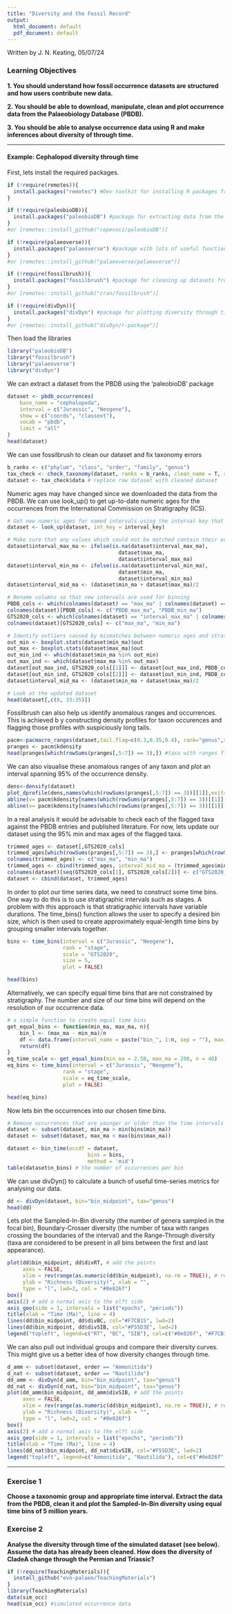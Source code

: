 ---
title: "Diversity and the Fossil Record"
output:
  html_document: default
  pdf_document: default
---
Written by J. N. Keating, 05/07/24

### Learning Objectives

**1. You should understand how fossil occurrence datasets are structured and how users contribute new data.**

**2. You should be able to download, manipulate, clean and plot occurrence data from the Palaeobiology Database (PBDB).**

**3. You should be able to analyse occurrence data using R and make inferences about diversity of through time.**

******

#### Example: Cephalopod diversity through time

First, lets install the required packages. 
```{r, message=FALSE}
if (!require(remotes)){ 
  install.packages("remotes") #Dev toolkit for installing R packages from github
}

if (!require(paleobioDB)){
  install.packages("paleobioDB") #package for extracting data from the PBDB
}
#or [remotes::install_github("ropensci/paleobioDB")] 

if (!require(palaeoverse)){
  install.packages("palaeoverse") #package with lots of useful functions for dealing with fossil time-series data
}
#or [remotes::install_github("palaeoverse/palaeoverse")]

if (!require(fossilbrush)){
  install.packages("fossilbrush") #package for cleaning up datasets from fossil databases e.g. the PBDB
}
#or [remotes::install_github("cran/fossilbrush")]

if (!require(divDyn)){
  install.packages("divDyn") #package for plotting diversity through time curves
}
#or [remotes::install_github("divDyn/r-package")]
```

Then load the libraries
```{r, message=FALSE}
library("paleobioDB")
library("fossilbrush")
library("palaeoverse")
library("divDyn")
```

We can extract a dataset from the PBDB using the 'paleobioDB' package
```{r, message=FALSE}
dataset <- pbdb_occurrences(
    base_name = "cephalopoda",
    interval = c("Jurassic", "Neogene"),
    show = c("coords", "classext"),
    vocab = "pbdb",
    limit = "all"
)
head(dataset)
```

We can use fossilbrush to clean our dataset and fix taxonomy errors
```{r, message=FALSE}
b_ranks <- c("phylum", "class", "order", "family", "genus")
tax_check <- check_taxonomy(dataset, ranks = b_ranks, clean_name = T, resolve_duplicates = T)
dataset <- tax_check$data # replace raw dataset with cleaned dataset
```

Numeric ages may have changed since we downloaded the data from the PBDB. We can use look_up() to get up-to-date numeric ages for the occurrences from the International Commission on Stratigraphy (ICS).
```{r, message=FALSE}
# Get new numeric ages for named intervals using the interval key that is supplied with Palaeoverse
dataset <- look_up(dataset, int_key = interval_key)

# Make sure that any values which could not be matched contain their original values
dataset$interval_max_ma <- ifelse(is.na(dataset$interval_max_ma),
                                    dataset$max_ma,
                                    dataset$interval_max_ma)
dataset$interval_min_ma <- ifelse(is.na(dataset$interval_min_ma),
                                    dataset$min_ma,
                                    dataset$interval_min_ma)
dataset$interval_mid_ma <- (dataset$min_ma + dataset$max_ma)/2

# Rename columns so that new intervals are used for binning
PBDB_cols <- which(colnames(dataset) == "max_ma" | colnames(dataset) == "min_ma")
colnames(dataset)[PBDB_cols] <- c("PBDB_max_ma", "PBDB_min_ma")
GTS2020_cols <- which(colnames(dataset) == "interval_max_ma" | colnames(dataset) == "interval_min_ma")
colnames(dataset)[GTS2020_cols] <- c("max_ma", "min_ma")

# Identify outliers caused by mismatches between numeric ages and stratigraphic ages. Replace these with original ages from the PBDB.
out_min <- boxplot.stats(dataset$min_ma)$out
out_max <- boxplot.stats(dataset$max_ma)$out
out_min_ind <- which(dataset$min_ma %in% out_min)
out_max_ind <- which(dataset$max_ma %in% out_max)
dataset[out_max_ind, GTS2020_cols[[1]]] <- dataset[out_max_ind, PBDB_cols[[1]]]
dataset[out_min_ind, GTS2020_cols[[2]]] <- dataset[out_min_ind, PBDB_cols[[2]]]
dataset$interval_mid_ma <- (dataset$min_ma + dataset$max_ma)/2

# Look at the updated dataset
head(dataset[,c(8, 33:35)])
```

Fossilbrush can also help us identify anomalous ranges and occurrences. This is achieved b y constructing density profiles for taxon occurences and flagging those profiles with suspiciously long tails. 
```{r, message=FALSE}
pacm<-pacmacro_ranges(dataset,tail.flag=c(0.3,0.35,0.4), rank="genus",srt="max_ma",end="min_ma")
pranges <- pacm$kdensity
head(pranges[which(rowSums(pranges[,5:7]) == 3),]) #taxa with ranges flagged by fossilbrush
```

We can also visualise these anomalous ranges of any taxon and plot an interval spanning 95% of the occurrence density. 
```{r, message=FALSE}
dens<-densify(dataset)
plot_dprofile(dens,names(which(rowSums(pranges[,5:7]) == 3))[[1]],exit= FALSE)
abline(v= pacm$kdensity[names(which(rowSums(pranges[,5:7]) == 3))[[1]],"FAD95"],col="blue")
abline(v= pacm$kdensity[names(which(rowSums(pranges[,5:7]) == 3))[[1]],"LAD95"],col="blue")
```

In a real analysis it would be advisable to check each of the flagged taxa against the PBDB entries and published literature. For now, lets update our dataset using the 95% min and max ages of the flagged taxa. 
```{r, message=FALSE}
trimmed_ages <- dataset[,GTS2020_cols]
trimmed_ages[which(rowSums(pranges[,5:7]) == 3),] <- pranges[which(rowSums(pranges[,5:7]) == 3),c(3,4)]
colnames(trimmed_ages) <- c("max_ma", "min_ma")
trimmed_ages <- cbind(trimmed_ages, interval_mid_ma = (trimmed_ages$min_ma + trimmed_ages$max_ma)/2)
colnames(dataset)[seq(GTS2020_cols[1], GTS2020_cols[2])] <- c("GTS2020_max_ma", "GTS2020_interval_mid_ma", "GTS2020__min_ma")
dataset <- cbind(dataset, trimmed_ages)
```

In order to plot our time series data, we need to construct some time bins. One way to do this is to use stratigraphic intervals such as stages. A problem with this approach is that stratigraphic intervals have variable durations. The time_bins() function allows the user to specify a desired bin size, which is then used to create approximately equal-length time bins by grouping smaller intervals together.
```{r, message=FALSE}
bins <- time_bins(interval = c("Jurassic", "Neogene"),
                  rank = "stage",
                  scale = "GTS2020",
                  size = 5,
                  plot = FALSE)

head(bins)
```

Alternatively, we can specify equal time bins that are not constrained by stratigraphy. The number and size of our time bins will depend on the resolution of our occurrence data.  
```{r, message=FALSE}
# a simple function to create equal time bins
get_equal_bins <- function(min_ma, max_ma, n){
	bin_l <- (max_ma - min_ma)/n
	df <- data.frame(interval_name = paste("bin_", 1:n, sep = ""), max_ma = seq(from = min_ma + bin_l, to = max_ma, by = bin_l), min_ma = seq(from = min_ma, to =(max_ma - bin_l), by = bin_l))
	return(df)
}
eq_time_scale <- get_equal_bins(min_ma = 2.58, max_ma = 200, n = 40)
eq_bins <- time_bins(interval = c("Jurassic", "Neogene"),
                  rank = "stage",
                  scale = eq_time_scale,
                  plot = FALSE)

head(eq_bins)
```

Now lets bin the occurrences into our chosen time bins.
```{r, message=FALSE}
# Remove occurrences that are younger or older than the time intervals we're interested in
dataset <- subset(dataset, min_ma > min(bins$min_ma))
dataset <- subset(dataset, max_ma < max(bins$max_ma))

dataset <- bin_time(occdf = dataset,
                          bins = bins,
                          method = 'mid')
table(dataset$n_bins) # the number of occurrences per bin
```

We can use divDyn() to calculate a bunch of useful time-series metrics for analysing our data.
```{r, message=FALSE}
dd <- divDyn(dataset, bin="bin_midpoint", tax="genus")
head(dd)
```

Lets plot the Sampled-In-Bin diversity (the number of genera sampled in the focal bin), Boundary-Crosser diversity (the number of taxa with ranges crossing the boundaries of the interval) and the Range-Through diversity (taxa are considered to be present in all bins between the first and last appearance).
```{r, message=FALSE}
plot(dd$bin_midpoint, dd$divRT, # add the points
     axes = FALSE,
     xlim = rev(range(as.numeric(dd$bin_midpoint), na.rm = TRUE)), # reverse the x-axis
     ylab = "Richness (Diversity)", xlab = "",
     type = "l", lwd=2, col = "#0e826f") 
box()
axis(2) # add a normal axis to the elft side
axis_geo(side = 1, intervals = list("epochs", "periods"))
title(xlab = "Time (Ma)", line = 4)
lines(dd$bin_midpoint, dd$divBC, col="#F7CB15", lwd=2)
lines(dd$bin_midpoint, dd$divSIB, col="#F55D3E", lwd=2)
legend("topleft", legend=c("RT", "BC", "SIB"), col=c("#0e826f", "#F7CB15", "#F55D3E"), lwd=c(2,2,2), bg="white")
```

We can also pull out individual groups and compare their diversity curves. This might give us a better idea of how diversity changes through time.
```{r, message=FALSE}
d_amm <- subset(dataset, order == "Ammonitida")
d_nat <- subset(dataset, order == "Nautilida")
dd_amm <- divDyn(d_amm, bin="bin_midpoint", tax="genus")
dd_nat <- divDyn(d_nat, bin="bin_midpoint", tax="genus")
plot(dd_amm$bin_midpoint, dd_amm$divSIB, # add the points
     axes = FALSE,
     xlim = rev(range(as.numeric(dd$bin_midpoint), na.rm = TRUE)), # reverse the x-axis
     ylab = "Richness (Diversity)", xlab = "",
     type = "l", lwd=2, col = "#0e826f") 
box()
axis(2) # add a normal axis to the elft side
axis_geo(side = 1, intervals = list("epochs", "periods"))
title(xlab = "Time (Ma)", line = 4)
lines(dd_nat$bin_midpoint, dd_nat$divSIB, col="#F55D3E", lwd=2)
legend("topleft", legend=c("Ammonitida", "Nautilida"), col=c("#0e826f", "#F55D3E"), lwd=c(2,2), bg="white")
```

******

### Exercise 1
**Choose a taxonomic group and appropriate time interval. Extract the data from the PBDB, clean it and plot the Sampled-In-Bin diversity using equal time bins of 5 million years.**  

### Exercise 2
**Analyse the diversity through time of the simulated dataset (see below). Assume the data has already been cleaned. How does the diversity of CladeA change through the Permian and Triassic?** 


```{r, message=FALSE}
if (!require(TeachingMaterials)){
  install_github("evo-palaeo/TeachingMaterials") 
}
library(TeachingMaterials)
data(sim_occ)
head(sim_occ) #simulated occurrence data 
```